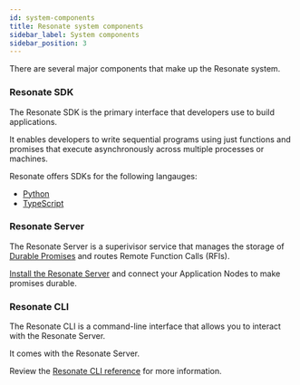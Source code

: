 ```yaml
---
id: system-components
title: Resonate system components
sidebar_label: System components
sidebar_position: 3
---
```


There are several major components that make up the Resonate system.

### Resonate SDK

The Resonate SDK is the primary interface that developers use to build applications.

It enables developers to write sequential programs using just functions and promises that execute asynchronously across multiple processes or machines.

Resonate offers SDKs for the following langauges:

- [Python](/develop/python)
- [TypeScript](/develop/typescript)

### Resonate Server

The Resonate Server is a superivisor service that manages the storage of [Durable Promises](/concepts/durable-promise) and routes Remote Function Calls (RFIs).

[Install the Resonate Server](/get-started/server-quickstart) and connect your Application Nodes to make promises durable.

### Resonate CLI

The Resonate CLI is a command-line interface that allows you to interact with the Resonate Server.

It comes with the Resonate Server.

Review the [Resonate CLI reference](/operate/cli-reference) for more information.
